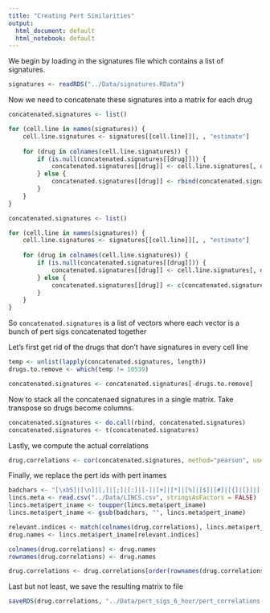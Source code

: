 ```yaml
---
title: "Creating Pert Similarities"
output:
  html_document: default
  html_notebook: default
---
```


We begin by loading in the signatures file which contains a list of signatures.

```r
signatures <- readRDS("../Data/signatures.RData")
```

Now we need to concatenate these signatures into a matrix for each drug

```r
concatenated.signatures <- list()

for (cell.line in names(signatures)) {
    cell.line.signatures <- signatures[[cell.line]][, , "estimate"]
    
    for (drug in colnames(cell.line.signatures)) {
        if (is.null(concatenated.signatures[[drug]])) {
            concatenated.signatures[[drug]] <- cell.line.signatures[, drug]
        } else {
            concatenated.signatures[[drug]] <- rbind(concatenated.signatures[[drug]], cell.line.signatures[, drug])
        }
    }
}
```


```r

concatenated.signatures <- list()

for (cell.line in names(signatures)) {
    cell.line.signatures <- signatures[[cell.line]][, , "estimate"]
    
    for (drug in colnames(cell.line.signatures)) {
        if (is.null(concatenated.signatures[[drug]])) {
            concatenated.signatures[[drug]] <- cell.line.signatures[, drug]
        } else {
            concatenated.signatures[[drug]] <- c(concatenated.signatures[[drug]], cell.line.signatures[, drug])
        }
    }
}
```

So `concatenated.signatures` is a list of vectors where each vector is a bunch of pert sigs concatenated together

Let's first get rid of the drugs that don't have signatures in every cell line

```r
temp <- unlist(lapply(concatenated.signatures, length))
drugs.to.remove <- which(temp != 10539)

concatenated.signatures <- concatenated.signatures[-drugs.to.remove]
```

Now to stack all the concatenaed signatures in a single matrix. Take transpose so drugs become columns.

```r
concatenated.signatures <- do.call(rbind, concatenated.signatures)
concatenated.signatures <- t(concatenated.signatures)
```

Lastly, we compute the actual correlations

```r
drug.correlations <- cor(concatenated.signatures, method="pearson", use="pairwise.complete.obs")
```

Finally, we replace the pert ids with pert inames

```r
badchars <- "[\xb5]|[\n]|[,]|[;]|[:]|[-]|[+]|[*]|[%]|[$]|[#]|[{]|[}]|[[]|[]]|[|]|[\\^]|[/]|[\\]|[.]|[_]|[ ]"
lincs.meta <- read.csv("../Data/LINCS.csv", stringsAsFactors = FALSE)
lincs.meta$pert_iname <- toupper(lincs.meta$pert_iname)
lincs.meta$pert_iname <- gsub(badchars, "", lincs.meta$pert_iname)

relevant.indices <- match(colnames(drug.correlations), lincs.meta$pert_id)
drug.names <- lincs.meta$pert_iname[relevant.indices]

colnames(drug.correlations) <- drug.names
rownames(drug.correlations) <- drug.names

drug.correlations <- drug.correlations[order(rownames(drug.correlations)), order(colnames(drug.correlations))]
```

Last but not least, we save the resulting matrix to file

```r
saveRDS(drug.correlations, "../Data/pert_sigs_6_hour/pert_correlations.RData")
```

